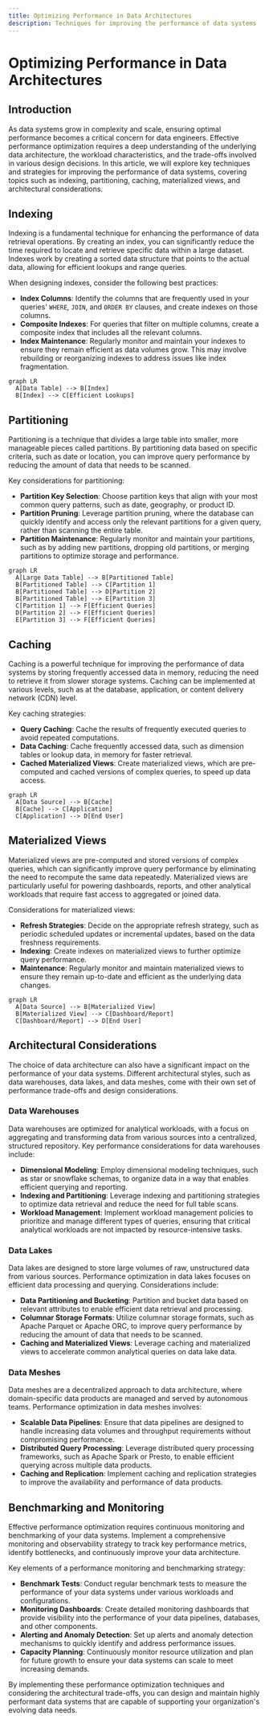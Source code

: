 ```yaml
---
title: Optimizing Performance in Data Architectures
description: Techniques for improving the performance of data systems
---
```


# Optimizing Performance in Data Architectures

## Introduction

As data systems grow in complexity and scale, ensuring optimal performance becomes a critical concern for data engineers. Effective performance optimization requires a deep understanding of the underlying data architecture, the workload characteristics, and the trade-offs involved in various design decisions. In this article, we will explore key techniques and strategies for improving the performance of data systems, covering topics such as indexing, partitioning, caching, materialized views, and architectural considerations.

## Indexing

Indexing is a fundamental technique for enhancing the performance of data retrieval operations. By creating an index, you can significantly reduce the time required to locate and retrieve specific data within a large dataset. Indexes work by creating a sorted data structure that points to the actual data, allowing for efficient lookups and range queries.

When designing indexes, consider the following best practices:

- **Index Columns**: Identify the columns that are frequently used in your queries' `WHERE`, `JOIN`, and `ORDER BY` clauses, and create indexes on those columns.
- **Composite Indexes**: For queries that filter on multiple columns, create a composite index that includes all the relevant columns.
- **Index Maintenance**: Regularly monitor and maintain your indexes to ensure they remain efficient as data volumes grow. This may involve rebuilding or reorganizing indexes to address issues like index fragmentation.

```mermaid
graph LR
  A[Data Table] --> B[Index]
  B[Index] --> C[Efficient Lookups]
```

## Partitioning

Partitioning is a technique that divides a large table into smaller, more manageable pieces called partitions. By partitioning data based on specific criteria, such as date or location, you can improve query performance by reducing the amount of data that needs to be scanned.

Key considerations for partitioning:

- **Partition Key Selection**: Choose partition keys that align with your most common query patterns, such as date, geography, or product ID.
- **Partition Pruning**: Leverage partition pruning, where the database can quickly identify and access only the relevant partitions for a given query, rather than scanning the entire table.
- **Partition Maintenance**: Regularly monitor and maintain your partitions, such as by adding new partitions, dropping old partitions, or merging partitions to optimize storage and performance.

```mermaid
graph LR
  A[Large Data Table] --> B[Partitioned Table]
  B[Partitioned Table] --> C[Partition 1]
  B[Partitioned Table] --> D[Partition 2]
  B[Partitioned Table] --> E[Partition 3]
  C[Partition 1] --> F[Efficient Queries]
  D[Partition 2] --> F[Efficient Queries]
  E[Partition 3] --> F[Efficient Queries]
```

## Caching

Caching is a powerful technique for improving the performance of data systems by storing frequently accessed data in memory, reducing the need to retrieve it from slower storage systems. Caching can be implemented at various levels, such as at the database, application, or content delivery network (CDN) level.

Key caching strategies:

- **Query Caching**: Cache the results of frequently executed queries to avoid repeated computations.
- **Data Caching**: Cache frequently accessed data, such as dimension tables or lookup data, in memory for faster retrieval.
- **Cached Materialized Views**: Create materialized views, which are pre-computed and cached versions of complex queries, to speed up data access.

```mermaid
graph LR
  A[Data Source] --> B[Cache]
  B[Cache] --> C[Application]
  C[Application] --> D[End User]
```

## Materialized Views

Materialized views are pre-computed and stored versions of complex queries, which can significantly improve query performance by eliminating the need to recompute the same data repeatedly. Materialized views are particularly useful for powering dashboards, reports, and other analytical workloads that require fast access to aggregated or joined data.

Considerations for materialized views:

- **Refresh Strategies**: Decide on the appropriate refresh strategy, such as periodic scheduled updates or incremental updates, based on the data freshness requirements.
- **Indexing**: Create indexes on materialized views to further optimize query performance.
- **Maintenance**: Regularly monitor and maintain materialized views to ensure they remain up-to-date and efficient as the underlying data changes.

```mermaid
graph LR
  A[Data Source] --> B[Materialized View]
  B[Materialized View] --> C[Dashboard/Report]
  C[Dashboard/Report] --> D[End User]
```

## Architectural Considerations

The choice of data architecture can also have a significant impact on the performance of your data systems. Different architectural styles, such as data warehouses, data lakes, and data meshes, come with their own set of performance trade-offs and design considerations.

### Data Warehouses
Data warehouses are optimized for analytical workloads, with a focus on aggregating and transforming data from various sources into a centralized, structured repository. Key performance considerations for data warehouses include:

- **Dimensional Modeling**: Employ dimensional modeling techniques, such as star or snowflake schemas, to organize data in a way that enables efficient querying and reporting.
- **Indexing and Partitioning**: Leverage indexing and partitioning strategies to optimize data retrieval and reduce the need for full table scans.
- **Workload Management**: Implement workload management policies to prioritize and manage different types of queries, ensuring that critical analytical workloads are not impacted by resource-intensive tasks.

### Data Lakes
Data lakes are designed to store large volumes of raw, unstructured data from various sources. Performance optimization in data lakes focuses on efficient data processing and querying. Considerations include:

- **Data Partitioning and Bucketing**: Partition and bucket data based on relevant attributes to enable efficient data retrieval and processing.
- **Columnar Storage Formats**: Utilize columnar storage formats, such as Apache Parquet or Apache ORC, to improve query performance by reducing the amount of data that needs to be scanned.
- **Caching and Materialized Views**: Leverage caching and materialized views to accelerate common analytical queries on data lake data.

### Data Meshes
Data meshes are a decentralized approach to data architecture, where domain-specific data products are managed and served by autonomous teams. Performance optimization in data meshes involves:

- **Scalable Data Pipelines**: Ensure that data pipelines are designed to handle increasing data volumes and throughput requirements without compromising performance.
- **Distributed Query Processing**: Leverage distributed query processing frameworks, such as Apache Spark or Presto, to enable efficient querying across multiple data products.
- **Caching and Replication**: Implement caching and replication strategies to improve the availability and performance of data products.

## Benchmarking and Monitoring

Effective performance optimization requires continuous monitoring and benchmarking of your data systems. Implement a comprehensive monitoring and observability strategy to track key performance metrics, identify bottlenecks, and continuously improve your data architecture.

Key elements of a performance monitoring and benchmarking strategy:

- **Benchmark Tests**: Conduct regular benchmark tests to measure the performance of your data systems under various workloads and configurations.
- **Monitoring Dashboards**: Create detailed monitoring dashboards that provide visibility into the performance of your data pipelines, databases, and other components.
- **Alerting and Anomaly Detection**: Set up alerts and anomaly detection mechanisms to quickly identify and address performance issues.
- **Capacity Planning**: Continuously monitor resource utilization and plan for future growth to ensure your data systems can scale to meet increasing demands.

By implementing these performance optimization techniques and considering the architectural trade-offs, you can design and maintain highly performant data systems that are capable of supporting your organization's evolving data needs.